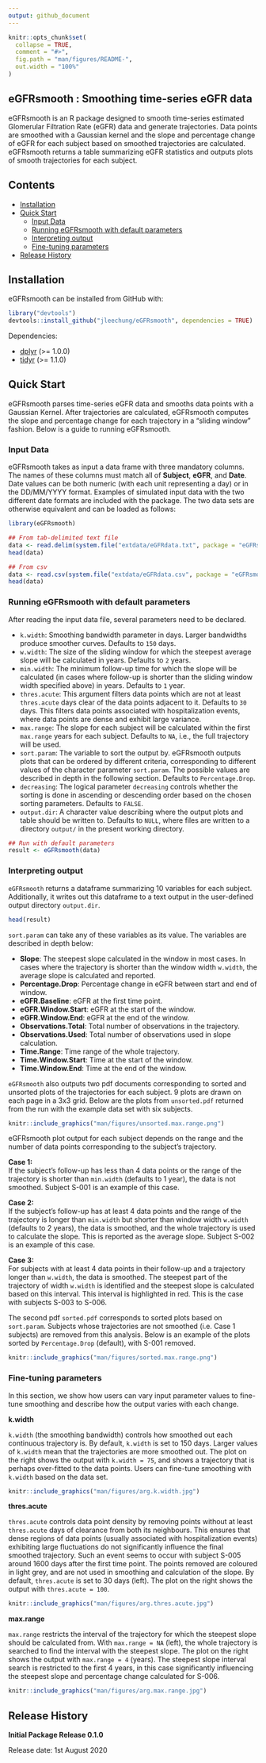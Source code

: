 ```yaml
---
output: github_document
---
```


<!-- README.md is generated from README.Rmd. Please edit that file -->

```r
knitr::opts_chunk$set(
  collapse = TRUE,
  comment = "#>",
  fig.path = "man/figures/README-",
  out.width = "100%"
)
```

## eGFRsmooth : Smoothing time-series eGFR data 

eGFRsmooth is an R package designed to smooth time-series estimated Glomerular Filtration Rate (eGFR) data and generate trajectories. Data points are smoothed with a Gaussian kernel and the slope and percentage change of eGFR for each subject based on smoothed trajectories are calculated. eGFRsmooth returns a table summarizing eGFR statistics and outputs plots of smooth trajectories for each subject.    

## Contents

- [Installation]
- [Quick Start]
  - [Input Data]
  - [Running eGFRsmooth with default parameters]
  - [Interpreting output]
  - [Fine-tuning parameters]
- [Release History]

## Installation

eGFRsmooth can be installed from GitHub with:

``` r
library("devtools")
devtools::install_github("jleechung/eGFRsmooth", dependencies = TRUE)
```
Dependencies:

- [dplyr](https://dplyr.tidyverse.org/) (>= 1.0.0)
- [tidyr](https://tidyr.tidyverse.org/) (>= 1.1.0)

## Quick Start

eGFRsmooth parses time-series eGFR data and smooths data points with a Gaussian Kernel. After trajectories are calculated, eGFRsmooth computes the slope and percentage change for each trajectory in a "sliding window" fashion. Below is a guide to running eGFRsmooth.   

### Input Data

eGFRsmooth takes as input a data frame with three mandatory columns. The names of these columns must match all of **Subject**, **eGFR**, and **Date**. Date values can be both numeric (with each unit representing a day) or in the DD/MM/YYYY format. Examples of simulated input data with the two different date formats are included with the package. The two data sets are otherwise equivalent and can be loaded as follows: 

```r
library(eGFRsmooth)

## From tab-delimited text file
data <- read.delim(system.file("extdata/eGFRdata.txt", package = "eGFRsmooth"))
head(data)

## From csv
data <- read.csv(system.file("extdata/eGFRdata.csv", package = "eGFRsmooth"))
head(data)
```

### Running eGFRsmooth with default parameters

After reading the input data file, several parameters need to be declared.   

- `k.width`: Smoothing bandwidth parameter in days. Larger bandwidths produce smoother curves. Defaults to `150` days.   
- `w.width`: The size of the sliding window for which the steepest average slope will be calculated in years. Defaults to `2` years.
- `min.width`: The minimum follow-up time for which the slope will be calculated (in cases where follow-up is shorter than the sliding window width specified above) in years. Defaults to `1` year.  
- `thres.acute`: This argument filters data points which are not at least `thres.acute` days clear of the data points adjacent to it. Defaults to `30` days. This filters data points associated with hospitalization events, where data points are dense and exhibit large variance.   
- `max.range`: The slope for each subject will be calculated within the first `max.range` years for each subject. Defaults to `NA`, i.e., the full trajectory will be used.  
- `sort.param`: The variable to sort the output by. eGFRsmooth outputs plots that can be ordered by different criteria, corresponding to different values of the character parameter `sort.param`. The possible values are described in depth in the following section. Defaults to `Percentage.Drop`.
- `decreasing`: The logical parameter `decreasing` controls whether the sorting is done in ascending or descending order based on the chosen sorting parameters. Defaults to `FALSE`.
- `output.dir`: A character value describing where the output plots and table should be written to. Defaults to `NULL`, where files are written to a directory `output/` in the present working directory.  

```r
## Run with default parameters
result <- eGFRsmooth(data)
```

### Interpreting output

`eGFRsmooth` returns a dataframe summarizing 10 variables for each subject. Additionally, it writes out this dataframe to a text output in the user-defined output directory `output.dir`. 

```r
head(result)
```

`sort.param` can take any of these variables as its value. The variables are described in depth below:  

- **Slope**: The steepest slope calculated in the window in most cases. In cases where the trajectory is shorter than the window width `w.width`, the average slope is calculated and reported.         
- **Percentage.Drop**: Percentage change in eGFR between start and end of window.        
- **eGFR.Baseline**: eGFR at the first time point.     
- **eGFR.Window.Start**: eGFR at the start of the window.      
- **eGFR.Window.End**: eGFR at the end of the window.     
- **Observations.Total**: Total number of observations in the trajectory.      
- **Observations.Used**: Total number of observations used in slope calculation.     
- **Time.Range**: Time range of the whole trajectory.     
- **Time.Window.Start**: Time at the start of the window.      
- **Time.Window.End**: Time at the end of the window.     

`eGFRsmooth` also outputs two pdf documents corresponding to sorted and unsorted plots of the trajectories for each subject. 9 plots are drawn on each page in a 3x3 grid. Below are the plots from `unsorted.pdf` returned from the run with the example data set with six subjects. 

```r
knitr::include_graphics("man/figures/unsorted.max.range.png")
```

eGFRsmooth plot output for each subject depends on the range and the number of data points corresponding to the subject's trajectory.

**Case 1:**   
If the subject's follow-up has less than 4 data points or the range of the trajectory is shorter than `min.width` (defaults to 1 year), the data is not smoothed. Subject S-001 is an example of this case.    

**Case 2:**  
If the subject's follow-up has at least 4 data points and the range of the trajectory is longer than `min.width` but shorter than window width `w.width` (defaults to 2 years), the data is smoothed, and the whole trajectory is used to calculate the slope. This is reported as the average slope. Subject S-002 is an example of this case.     

**Case 3:**    
For subjects with at least 4 data points in their follow-up and a trajectory longer than `w.width`, the data is smoothed. The steepest part of the trajectory of width `w.width` is identified and the steepest slope is calculated based on this interval. This interval is highlighted in red. This is the case with subjects S-003 to S-006.     

The second pdf `sorted.pdf` corresponds to sorted plots based on `sort.param`. Subjects whose trajectories are not smoothed (i.e. Case 1 subjects) are removed from this analysis. Below is an example of the plots sorted by `Percentage.Drop` (default), with S-001 removed.   

```r
knitr::include_graphics("man/figures/sorted.max.range.png")
```

### Fine-tuning parameters

In this section, we show how users can vary input parameter values to fine-tune smoothing and describe how the output varies with each change.

**k.width**    

`k.width` (the smoothing bandwidth) controls how smoothed out each continuous trajectory is. By default, `k.width` is set to 150 days. Larger values of `k.width` mean that the trajectories are more smoothed out. The plot on the right shows the output with `k.width = 75`, and shows a trajectory that is perhaps over-fitted to the data points. Users can fine-tune smoothing with `k.width` based on the data set.  

```r
knitr::include_graphics("man/figures/arg.k.width.jpg")
```

**thres.acute**    

`thres.acute` controls data point density by removing points without at least `thres.acute` days of clearance from both its neighbours. This ensures that dense regions of data points (usually associated with hospitalization events) exhibiting large fluctuations do not significantly influence the final smoothed trajectory. Such an event seems to occur with subject S-005 around 1600 days after the first time point. The points removed are coloured in light grey, and are not used in smoothing and calculation of the slope. By default, `thres.acute` is set to 30 days (left). The plot on the right shows the output with `thres.acute = 100`. 

```r
knitr::include_graphics("man/figures/arg.thres.acute.jpg")
```

**max.range**     

`max.range` restricts the interval of the trajectory for which the steepest slope should be calculated from. With `max.range = NA` (left), the whole trajectory is searched to find the interval with the steepest slope. The plot on the right shows the output with `max.range = 4` (years). The steepest slope interval search is restricted to the first 4 years, in this case significantly influencing the steepest slope and percentage change calculated for S-006.

```r
knitr::include_graphics("man/figures/arg.max.range.jpg")
```

## Release History

**Initial Package Release 0.1.0**

Release date: 1st August 2020
